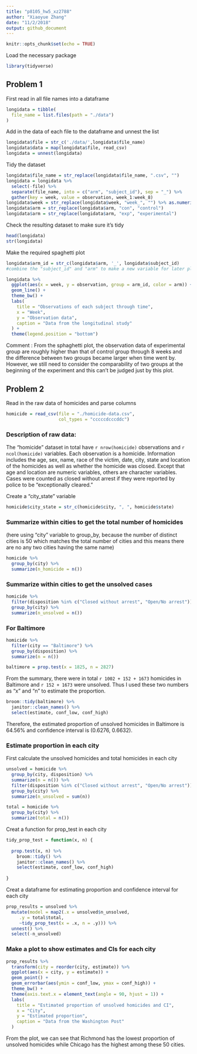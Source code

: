 ```yaml
---
title: "p8105_hw5_xz2788"
author: "Xiaoyue Zhang"
date: "11/2/2018"
output: github_document
---
```


```r
knitr::opts_chunk$set(echo = TRUE)
```

Load the necessary package

```r
library(tidyverse)
```

## Problem 1

First read in all file names into a dataframe

```r
longidata = tibble(
  file_name = list.files(path = "./data")
)
```

Add in the data of each file to the dataframe and unnest the list

```r
longidata$file = str_c('./data/',longidata$file_name)
longidata$data = map(longidata$file, read_csv)
longidata = unnest(longidata)
```

Tidy the dataset

```r
longidata$file_name = str_replace(longidata$file_name, ".csv", "")
longidata = longidata %>% 
  select(-file) %>% 
  separate(file_name, into = c("arm", "subject_id"), sep = "_") %>% 
  gather(key = week, value = observation, week_1:week_8)
longidata$week = str_replace(longidata$week, "week_", "") %>% as.numeric()
longidata$arm = str_replace(longidata$arm, "con", "control")
longidata$arm = str_replace(longidata$arm, "exp", "experimental")
```

Check the resulting dataset to make sure it's tidy

```r
head(longidata)
str(longidata)
```

Make the required spaghetti plot

```r
longidata$arm_id = str_c(longidata$arm, '_', longidata$subject_id)
#combine the "subject_id" and "arm" to make a new variable for later plotting

longidata %>% 
  ggplot(aes(x = week, y = observation, group = arm_id, color = arm)) +
  geom_line() +
  theme_bw() +
  labs(
    title = "Observations of each subject through time",
    x = "Week",
    y = "Observation data",
    caption = "Data from the longitudinal study"
  ) +
  theme(legend.position = "bottom")
```

Comment : From the sphaghetti plot, the observation data of experimental group are roughly higher than that of control group through 8 weeks and the difference between two groups became larger when time went by. However, we still need to consider the comparability of two groups at the beginning of the experiment and this can't be judged just by this plot.

## Problem 2

Read in the raw data of homicides and parse columns

```r
homicide = read_csv(file = "./homicide-data.csv",
                    col_types = "cccccdcccddc")
```

### Description of raw data:
The "homicide" dataset in total have `r nrow(homicide)` observations and `r ncol(homicide)` variables. Each observation is a homicide. Information includes the age, sex, name, race of the victim, date, city, state and location of the homicides as well as whether the homicide was closed. Except that age and location are numeric variables, others are character variables. Cases were counted as closed without arrest if they were reported by police to be “exceptionally cleared.”

Create a "city_state" variable

```r
homicide$city_state = str_c(homicide$city, ", ", homicide$state)
```

### Summarize within cities to get the total number of homicides 

(here using "city" variable to group_by, because the number of distinct cities is 50 which matches the total number of cities and this means there are no any two cities having the same name)

```r
homicide %>% 
  group_by(city) %>% 
  summarize(n_homicide = n())
```

### Summarize within cities to get the unsolved cases

```r
homicide %>% 
  filter(disposition %in% c("Closed without arrest", "Open/No arrest")) %>%
  group_by(city) %>% 
  summarize(n_unsolved = n())
```

### For Baltimore

```r
homicide %>% 
  filter(city == "Baltimore") %>% 
  group_by(disposition) %>% 
  summarize(n = n()) 

baltimore = prop.test(x = 1825, n = 2827)  
```

From the summary, there were in total `r 1002 + 152 + 1673` homicides in Baltimore and `r 152 + 1673` were unsolved. Thus I used these two numbers as "x" and "n" to estimate the proportion.

```r
broom::tidy(baltimore) %>% 
  janitor::clean_names() %>% 
  select(estimate, conf_low, conf_high)
```

Therefore, the estimated proportion of unsolved homicides in Baltimore is 64.56% and confidence interval is (0.6276, 0.6632).

### Estimate proportion in each city

First calculate the unsolved homicides and total homicides in each city

```r
unsolved = homicide %>% 
  group_by(city, disposition) %>% 
  summarize(n = n()) %>% 
  filter(disposition %in% c("Closed without arrest", "Open/No arrest")) %>% 
  group_by(city) %>% 
  summarize(n_unsolved = sum(n))

total = homicide %>% 
  group_by(city) %>% 
  summarize(total = n())
```

Creat a function for prop_test in each city

```r
tidy_prop_test = function(x, n) {
  
  prop.test(x, n) %>% 
    broom::tidy() %>% 
    janitor::clean_names() %>% 
    select(estimate, conf_low, conf_high)
  
}
```

Creat a dataframe for estimating proportion and confidence interval for each city

```r
prop_results = unsolved %>% 
  mutate(model = map2(.x = unsolved$n_unsolved, 
     .y = total$total, 
     ~tidy_prop_test(x = .x, n = .y))) %>% 
  unnest() %>% 
  select(-n_unsolved)
```

### Make a plot to show estimates and CIs for each city

```r
prop_results %>% 
  transform(city = reorder(city, estimate)) %>% 
  ggplot(aes(x = city, y = estimate)) +
  geom_point() +
  geom_errorbar(aes(ymin = conf_low, ymax = conf_high)) +
  theme_bw() +
  theme(axis.text.x = element_text(angle = 90, hjust = 1)) +
  labs(
    title = "Estimated proportion of unsolved homicides and CI",
    x = "City",
    y = "Estimated proportion",
    caption = "Data from the Washington Post"
  )
```

From the plot, we can see that Richmond has the lowest proportion of unsolved homicides while Chicago has the highest among these 50 cities.
